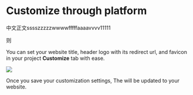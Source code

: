 # Customize through platform

中文正文sssszzzzzwwwwfffffaaaavvvv11111

则

You can set your website title, header logo with its redirect url,  and favicon in your project **Customize** tab with ease.

<Frame width="auto" height="auto" >
  <img src="https://github.com/spreadingai/spreading-site-template-new/assets/52945445/e8cecbb7-b8bf-4ee4-8f6b-114ae66b4047"  />
</Frame>

Once you save your customization settings, The will be updated to your website.



